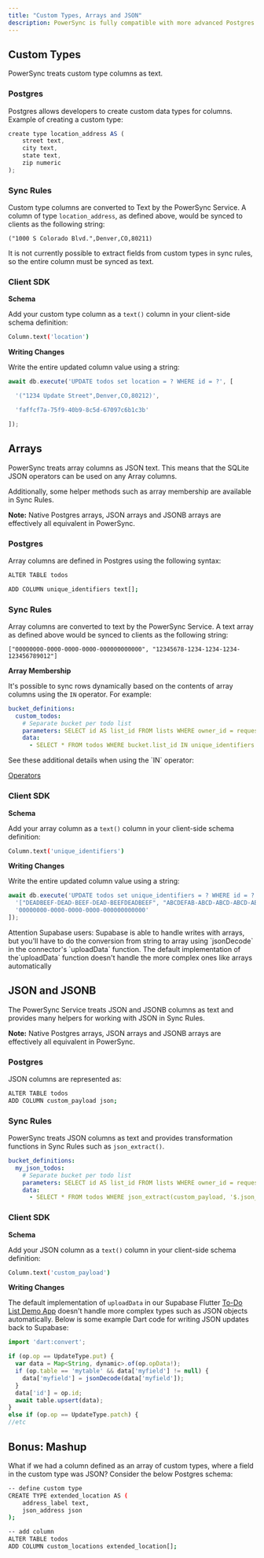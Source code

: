```yaml
---
title: "Custom Types, Arrays and JSON"
description: PowerSync is fully compatible with more advanced Postgres types. Below you can find information on how to use them.
---
```


## Custom Types

PowerSync treats custom type columns as text.

### Postgres

Postgres allows developers to create custom data types for columns. Example of creating a custom type:

```js
create type location_address AS (
    street text,
    city text,
    state text,
    zip numeric
);
```

### Sync Rules

Custom type columns are converted to Text by the PowerSync Service. A column of type `location_address`, as defined above, would be synced to clients as the following string:

`("1000 S Colorado Blvd.",Denver,CO,80211)`

It is not currently possible to extract fields from custom types in sync rules, so the entire column must be synced as text.

### Client SDK

**Schema**

Add your custom type column as a `text()` column in your client-side schema definition:

```bash
Column.text('location')
```

**Writing Changes**

Write the entire updated column value using a string:

```js
await db.execute('UPDATE todos set location = ? WHERE id = ?', [

  '("1234 Update Street",Denver,CO,80212)',

  'faffcf7a-75f9-40b9-8c5d-67097c6b1c3b'

]);
```

## Arrays

PowerSync treats array columns as JSON text. This means that the SQLite JSON operators can be used on any Array columns.

Additionally, some helper methods such as array membership are available in Sync Rules.

**Note:** Native Postgres arrays, JSON arrays and JSONB arrays are effectively all equivalent in PowerSync.

### Postgres

Array columns are defined in Postgres using the following syntax:

```bash
ALTER TABLE todos

ADD COLUMN unique_identifiers text[];
```

### Sync Rules

Array columns are converted to text by the PowerSync Service. A text array as defined above would be synced to clients as the following string:

`["00000000-0000-0000-0000-000000000000", "12345678-1234-1234-1234-123456789012"]`

**Array Membership**

It's possible to sync rows dynamically based on the contents of array columns using the `IN` operator. For example:

```yaml
bucket_definitions:
  custom_todos:
    # Separate bucket per todo list
    parameters: SELECT id AS list_id FROM lists WHERE owner_id = request.user_id()
    data:
      - SELECT * FROM todos WHERE bucket.list_id IN unique_identifiers
```

<Info>
See these additional details when using the `IN` operator:

[Operators](/usage/sync-rules/operators-and-functions#operators)
</Info>

### Client SDK

**Schema**

Add your array column as a `text()` column in your client-side schema definition:

```bash
Column.text('unique_identifiers')
```

**Writing Changes**

Write the entire updated column value using a string:

```js
await db.execute('UPDATE todos set unique_identifiers = ? WHERE id = ?', [
  '["DEADBEEF-DEAD-BEEF-DEAD-BEEFDEADBEEF", "ABCDEFAB-ABCD-ABCD-ABCD-ABCDEFABCDEF"]',
  '00000000-0000-0000-0000-000000000000'
]);
```

<Info>
  Attention Supabase users: Supabase is able to handle writes with arrays, but you'll have to do the conversion from string to array using `jsonDecode` in the connector's `uploadData` function. The default implementation of the`uploadData` function doesn't handle the more complex ones like arrays automatically
</Info>

## JSON and JSONB

The PowerSync Service treats JSON and JSONB columns as text and provides many helpers for working with JSON in Sync Rules.

**Note:** Native Postgres arrays, JSON arrays and JSONB arrays are effectively all equivalent in PowerSync.

### Postgres

JSON columns are represented as:

```bash
ALTER TABLE todos
ADD COLUMN custom_payload json;
```

### Sync Rules

PowerSync treats JSON columns as text and provides transformation functions in Sync Rules such as `json_extract()`.

```yaml
bucket_definitions:
  my_json_todos:
    # Separate bucket per todo list
    parameters: SELECT id AS list_id FROM lists WHERE owner_id = request.user_id()
    data:
      - SELECT * FROM todos WHERE json_extract(custom_payload, '$.json_list') = bucket.list_id
```

### Client SDK

**Schema**

Add your JSON column as a `text()` column in your client-side schema definition:

```bash
Column.text('custom_payload')
```

**Writing Changes**

The default implementation of `uploadData` in our Supabase Flutter [To-Do List Demo App](https://github.com/powersync-ja/powersync.dart/tree/master/demos/supabase-todolist) doesn't handle more complex types such as JSON objects automatically. Below is some example Dart code for writing JSON updates back to Supabase:


```js
import 'dart:convert';

if (op.op == UpdateType.put) {
  var data = Map<String, dynamic>.of(op.opData!);
  ​​if (op.table == 'mytable' && data['myfield'] != null) {
    data['myfield'] = jsonDecode(data['myfield']);
  ​​}
  data['id'] = op.id;
  await table.upsert(data);
}
else if (op.op == UpdateType.patch) {
//etc
```

## Bonus: Mashup

What if we had a column defined as an array of custom types, where a field in the custom type was JSON? Consider the below Postgres schema:

```bash
-- define custom type
CREATE TYPE extended_location AS (
    address_label text,
    json_address json
);

-- add column
ALTER TABLE todos
ADD COLUMN custom_locations extended_location[];
```
